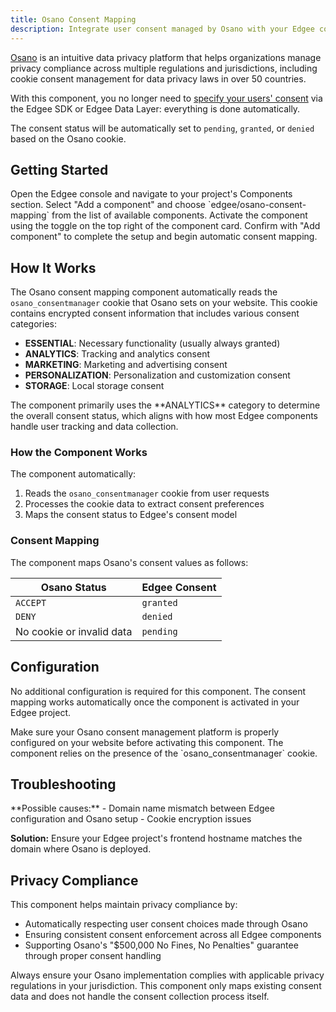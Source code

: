 ```yaml
---
title: Osano Consent Mapping
description: Integrate user consent managed by Osano with your Edgee components.
---
```



<EdgeeSdk />

[Osano](https://www.osano.com) is an intuitive data privacy platform that helps organizations manage privacy compliance across multiple regulations and jurisdictions, including cookie consent management for data privacy laws in over 50 countries.

With this component, you no longer need to [specify your users' consent](/services/consent/overview)
via the Edgee SDK or Edgee Data Layer: everything is done automatically.

The consent status will be automatically set to `pending`, `granted`, or `denied` based on the Osano cookie.

## Getting Started

<Steps>
<Step title="Navigate to Components">
Open the Edgee console and navigate to your project's Components section.
</Step>

<Step title="Add the Component">
Select "Add a component" and choose `edgee/osano-consent-mapping` from the list of available components.
</Step>

<Step title="Activate the Component">
Activate the component using the toggle on the top right of the component card.
</Step>

<Step title="Confirm Setup">
Confirm with "Add component" to complete the setup and begin automatic consent mapping.
</Step>
</Steps>

## How It Works

The Osano consent mapping component automatically reads the `osano_consentmanager` cookie that Osano sets on your website. This cookie contains encrypted consent information that includes various consent categories:

- **ESSENTIAL**: Necessary functionality (usually always granted)
- **ANALYTICS**: Tracking and analytics consent
- **MARKETING**: Marketing and advertising consent
- **PERSONALIZATION**: Personalization and customization consent
- **STORAGE**: Local storage consent

<Note>
The component primarily uses the **ANALYTICS** category to determine the overall consent status, which aligns with how most Edgee components handle user tracking and data collection.
</Note>

### How the Component Works

The component automatically:

1. Reads the `osano_consentmanager` cookie from user requests
2. Processes the cookie data to extract consent preferences
3. Maps the consent status to Edgee's consent model

### Consent Mapping

The component maps Osano's consent values as follows:

| Osano Status | Edgee Consent |
|--------------|---------------|
| `ACCEPT`     | `granted`     |
| `DENY`       | `denied`      |
| No cookie or invalid data | `pending` |


## Configuration

No additional configuration is required for this component. The consent mapping works automatically once the component is activated in your Edgee project.

<Tip>
Make sure your Osano consent management platform is properly configured on your website before activating this component. The component relies on the presence of the `osano_consentmanager` cookie.
</Tip>

## Troubleshooting

<AccordionGroup>

<Accordion title="Consent mapping not working correctly">
**Possible causes:**
- Domain name mismatch between Edgee configuration and Osano setup
- Cookie encryption issues

**Solution:** Ensure your Edgee project's frontend hostname matches the domain where Osano is deployed.
</Accordion>

</AccordionGroup>

## Privacy Compliance

This component helps maintain privacy compliance by:
- Automatically respecting user consent choices made through Osano
- Ensuring consistent consent enforcement across all Edgee components
- Supporting Osano's "$500,000 No Fines, No Penalties" guarantee through proper consent handling

<Warning>
Always ensure your Osano implementation complies with applicable privacy regulations in your jurisdiction. This component only maps existing consent data and does not handle the consent collection process itself.
</Warning>
